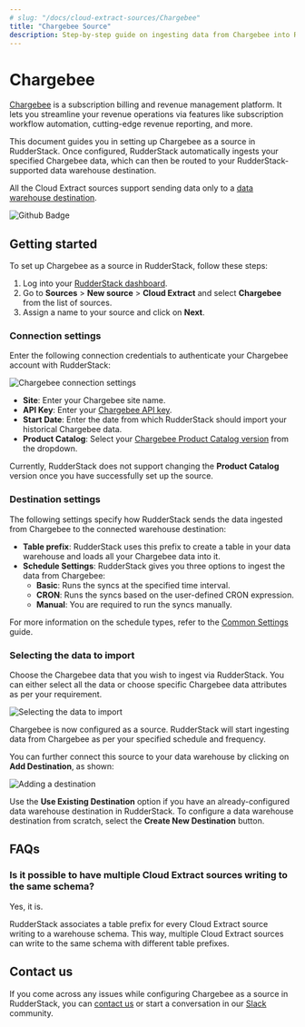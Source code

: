 ```yaml
---
# slug: "/docs/cloud-extract-sources/Chargebee"
title: "Chargebee Source"
description: Step-by-step guide on ingesting data from Chargebee into RudderStack.
---
```


# Chargebee

[Chargebee](https://www.Chargebee.com/) is a subscription billing and revenue management platform. It lets you streamline your revenue operations via features like subscription workflow automation, cutting-edge revenue reporting, and more. 

This document guides you in setting up Chargebee as a source in RudderStack. Once configured, RudderStack automatically ingests your specified Chargebee data, which can then be routed to your RudderStack-supported data warehouse destination.

<div class="warningBlock">

All the Cloud Extract sources support sending data only to a <a href="https://www.rudderstack.com/docs/data-warehouse-integrations/">data warehouse destination</a>.
</div>

<img src="https://img.shields.io/badge/stability-beta-blueviolet?style=for-the-badge&logo=github" alt="Github Badge" class="githubBadge" />

## Getting started

To set up Chargebee as a source in RudderStack, follow these steps:

1. Log into your [RudderStack dashboard](https://app.rudderstack.com/).
2. Go to **Sources** > **New source** > **Cloud Extract** and select **Chargebee** from the list of sources.
3. Assign a name to your source and click on **Next**.

### Connection settings

Enter the following connection credentials to authenticate your Chargebee account with RudderStack:

<img src="../assets/cloud-extract-sources/chargebee-1.png" alt="Chargebee connection settings" />

- **Site**: Enter your Chargebee site name.
- **API Key**: Enter your [Chargebee API key](https://www.chargebee.com/docs/2.0/api_keys.html). 
- **Start Date**: Enter the date from which RudderStack should import your historical Chargebee data.
- **Product Catalog**: Select your [Chargebee Product Catalog version](https://www.chargebee.com/docs/2.0/product-catalog.html) from the dropdown. 

<div class="warningBlock">

Currently, RudderStack does not support changing the <strong>Product Catalog</strong> version once you have successfully set up the source.
</div>

### Destination settings

The following settings specify how RudderStack sends the data ingested from Chargebee to the connected warehouse destination:

- **Table prefix**: RudderStack uses this prefix to create a table in your data warehouse and loads all your Chargebee data into it.
- **Schedule Settings**: RudderStack gives you three options to ingest the data from Chargebee:
    - **Basic**: Runs the syncs at the specified time interval. 
    - **CRON**: Runs the syncs based on the user-defined CRON expression.
    - **Manual**: You are required to run the syncs manually.

<div class="infoBlock">

For more information on the schedule types, refer to the <a href="https://www.rudderstack.com/docs/cloud-extract-sources/common-settings/">Common Settings</a> guide.
</div>

### Selecting the data to import

Choose the Chargebee data that you wish to ingest via RudderStack. You can either select all the data or choose specific Chargebee data attributes as per your requirement.

<img src="../assets/cloud-extract-sources/chargebee-2.png" alt="Selecting the data to import" />

Chargebee is now configured as a source. RudderStack will start ingesting data from Chargebee as per your specified schedule and frequency.

You can further connect this source to your data warehouse by clicking on **Add Destination**, as shown:

<img src="../assets/cloud-extract-sources/add-destination.png" alt="Adding a destination" />

<div class="successBlock">

Use the <strong>Use Existing Destination</strong> option if you have an already-configured data warehouse destination in RudderStack. To configure a data warehouse destination from scratch, select the <strong>Create New Destination</strong> button.
</div>

## FAQs

### Is it possible to have multiple Cloud Extract sources writing to the same schema?

Yes, it is.

RudderStack associates a table prefix for every Cloud Extract source writing to a warehouse schema. This way, multiple Cloud Extract sources can write to the same schema with different table prefixes.

## Contact us

If you come across any issues while configuring Chargebee as a source in RudderStack, you can [contact us](mailto:%20docs@rudderstack.com) or start a conversation in our [Slack](https://rudderstack.com/join-rudderstack-slack-community) community.
